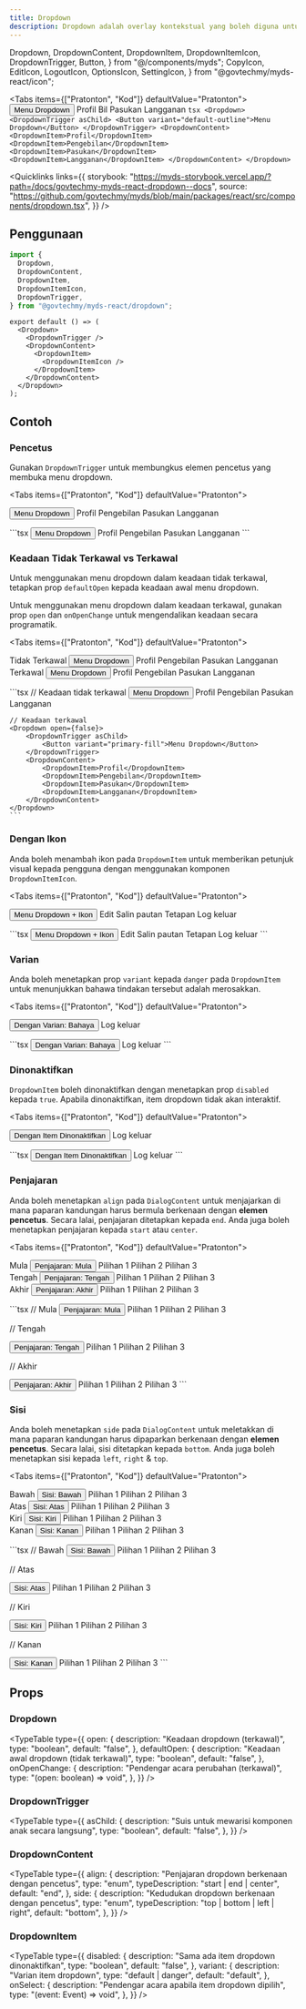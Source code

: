 ```yaml
---
title: Dropdown
description: Dropdown adalah overlay kontekstual yang boleh diguna untuk memaparkan senarai pautan dan banyak lagi.
---
```


  Dropdown,
  DropdownContent,
  DropdownItem,
  DropdownItemIcon,
  DropdownTrigger,
  Button,
} from "@/components/myds";
  CopyIcon,
  EditIcon,
  LogoutIcon,
  OptionsIcon,
  SettingIcon,
} from "@govtechmy/myds-react/icon";

<Tabs items={["Pratonton", "Kod"]} defaultValue="Pratonton">
  <Tab value="Pratonton" className="not-prose flex justify-center">
    <Dropdown>
      <DropdownTrigger asChild>
        <Button variant="default-outline">Menu Dropdown</Button>
      </DropdownTrigger>
      <DropdownContent>
        <DropdownItem>Profil</DropdownItem>
        <DropdownItem>Bil</DropdownItem>
        <DropdownItem>Pasukan</DropdownItem>
        <DropdownItem>Langganan</DropdownItem>
      </DropdownContent>
    </Dropdown>
  </Tab>
  <Tab value="Kod">
    ```tsx
    <Dropdown>
      <DropdownTrigger asChild>
        <Button variant="default-outline">Menu Dropdown</Button>
      </DropdownTrigger>
      <DropdownContent>
        <DropdownItem>Profil</DropdownItem>
        <DropdownItem>Pengebilan</DropdownItem>
        <DropdownItem>Pasukan</DropdownItem>
        <DropdownItem>Langganan</DropdownItem>
      </DropdownContent>
    </Dropdown>
    ```
  </Tab>
</Tabs>

<Quicklinks
  links={{
    storybook:
      "https://myds-storybook.vercel.app/?path=/docs/govtechmy-myds-react-dropdown--docs",
    source:
      "https://github.com/govtechmy/myds/blob/main/packages/react/src/components/dropdown.tsx",
  }}
/>

## Penggunaan

```ts copy title="Import"
import {
  Dropdown,
  DropdownContent,
  DropdownItem,
  DropdownItemIcon,
  DropdownTrigger,
} from "@govtechmy/myds-react/dropdown";
```

```tsx copy title="Anatomi"
export default () => (
  <Dropdown>
    <DropdownTrigger />
    <DropdownContent>
      <DropdownItem>
        <DropdownItemIcon />
      </DropdownItem>
    </DropdownContent>
  </Dropdown>
);
```

## Contoh

### Pencetus

Gunakan `DropdownTrigger` untuk membungkus elemen pencetus yang membuka menu dropdown.

<Tabs items={["Pratonton", "Kod"]} defaultValue="Pratonton">
  <Tab value="Pratonton">
    <div className="not-prose flex flex-col items-center gap-3">
    <Dropdown>
      <DropdownTrigger asChild>
        <Button variant="primary-fill">Menu Dropdown</Button>
      </DropdownTrigger>
      <DropdownContent>
        <DropdownItem>Profil</DropdownItem>
        <DropdownItem>Pengebilan</DropdownItem>
        <DropdownItem>Pasukan</DropdownItem>
        <DropdownItem>Langganan</DropdownItem>
      </DropdownContent>
    </Dropdown>
    </div>

  </Tab>
  <Tab value="Kod">
    ```tsx
     <Dropdown>
      <DropdownTrigger asChild>
        <Button variant="primary-fill">Menu Dropdown</Button>
      </DropdownTrigger>
      <DropdownContent>
        <DropdownItem>Profil</DropdownItem>
        <DropdownItem>Pengebilan</DropdownItem>
        <DropdownItem>Pasukan</DropdownItem>
        <DropdownItem>Langganan</DropdownItem>
      </DropdownContent>
    </Dropdown>
    ```

  </Tab>
</Tabs>

### Keadaan Tidak Terkawal vs Terkawal

Untuk menggunakan menu dropdown dalam keadaan tidak terkawal, tetapkan prop `defaultOpen` kepada keadaan awal menu dropdown.

Untuk menggunakan menu dropdown dalam keadaan terkawal, gunakan prop `open` dan `onOpenChange` untuk mengendalikan keadaan secara programatik.

<Tabs items={["Pratonton", "Kod"]} defaultValue="Pratonton">
  <Tab value="Pratonton">
    <div className="not-prose flex flex-col gap-3 items-center">
        <div>
            Tidak Terkawal
             <Dropdown defaultOpen={false}>
                <DropdownTrigger asChild>
                    <Button variant="primary-fill">Menu Dropdown</Button>
                </DropdownTrigger>
                <DropdownContent>
                    <DropdownItem>Profil</DropdownItem>
                    <DropdownItem>Pengebilan</DropdownItem>
                    <DropdownItem>Pasukan</DropdownItem>
                    <DropdownItem>Langganan</DropdownItem>
                </DropdownContent>
            </Dropdown>
        </div>
        <div>
            Terkawal
            <Dropdown open={false}>
                <DropdownTrigger asChild>
                    <Button variant="primary-fill">Menu Dropdown</Button>
                </DropdownTrigger>
                <DropdownContent>
                    <DropdownItem>Profil</DropdownItem>
                    <DropdownItem>Pengebilan</DropdownItem>
                    <DropdownItem>Pasukan</DropdownItem>
                    <DropdownItem>Langganan</DropdownItem>
                </DropdownContent>
            </Dropdown>
        </div>
    </div>

  </Tab>
  <Tab value="Kod">
    ```tsx
    // Keadaan tidak terkawal
    <Dropdown defaultOpen={false}>
        <DropdownTrigger asChild>
            <Button variant="primary-fill">Menu Dropdown</Button>
        </DropdownTrigger>
        <DropdownContent>
            <DropdownItem>Profil</DropdownItem>
            <DropdownItem>Pengebilan</DropdownItem>
            <DropdownItem>Pasukan</DropdownItem>
            <DropdownItem>Langganan</DropdownItem>
        </DropdownContent>
    </Dropdown>

    // Keadaan terkawal
    <Dropdown open={false}>
        <DropdownTrigger asChild>
            <Button variant="primary-fill">Menu Dropdown</Button>
        </DropdownTrigger>
        <DropdownContent>
            <DropdownItem>Profil</DropdownItem>
            <DropdownItem>Pengebilan</DropdownItem>
            <DropdownItem>Pasukan</DropdownItem>
            <DropdownItem>Langganan</DropdownItem>
        </DropdownContent>
    </Dropdown>
    ```

  </Tab>
</Tabs>

### Dengan Ikon

Anda boleh menambah ikon pada `DropdownItem` untuk memberikan petunjuk visual kepada pengguna dengan menggunakan komponen `DropdownItemIcon`.

<Tabs items={["Pratonton", "Kod"]} defaultValue="Pratonton">
  <Tab value="Pratonton">
    <div className="not-prose space-y-2 flex flex-col items-center">
        <Dropdown>
            <DropdownTrigger asChild>
                <Button variant="primary-fill">Menu Dropdown + Ikon</Button>
            </DropdownTrigger>
            <DropdownContent side="bottom" align="end">
                <DropdownItem>
                <DropdownItemIcon>
                    <EditIcon />
                </DropdownItemIcon>
                Edit
                </DropdownItem>
                <DropdownItem>
                <DropdownItemIcon>
                    <CopyIcon />
                </DropdownItemIcon>
                Salin pautan
                </DropdownItem>
                <DropdownItem>
                <DropdownItemIcon>
                    <SettingIcon />
                </DropdownItemIcon>
                Tetapan
                </DropdownItem>
                <DropdownItem variant="danger">
                <DropdownItemIcon>
                    <LogoutIcon />
                </DropdownItemIcon>
                <span className="text-inherit">Log keluar</span>
                </DropdownItem>
            </DropdownContent>
        </Dropdown>
    </div>

  </Tab>
  <Tab value="Kod">
    ```tsx
    <Dropdown>
        <DropdownTrigger asChild>
            <Button variant="primary-fill">Menu Dropdown + Ikon</Button>
        </DropdownTrigger>
        <DropdownContent side="bottom" align="end">
            <DropdownItem>
                <DropdownItemIcon>
                    <EditIcon />
                </DropdownItemIcon>
                Edit
            </DropdownItem>
            <DropdownItem>
                <DropdownItemIcon>
                    <CopyIcon />
                </DropdownItemIcon>
                Salin pautan
            </DropdownItem>
            <DropdownItem>
                <DropdownItemIcon>
                    <SettingIcon />
                </DropdownItemIcon>
                Tetapan
            </DropdownItem>
            <DropdownItem variant="danger">
                <DropdownItemIcon>
                    <LogoutIcon />
                </DropdownItemIcon>
                Log keluar
            </DropdownItem>
        </DropdownContent>
    </Dropdown>
    ```

  </Tab>
</Tabs>

### Varian

Anda boleh menetapkan prop `variant` kepada `danger` pada `DropdownItem` untuk menunjukkan bahawa tindakan tersebut adalah merosakkan.

<Tabs items={["Pratonton", "Kod"]} defaultValue="Pratonton">
  <Tab value="Pratonton">
    <div className="not-prose flex justify-center">
      <Dropdown>
        <DropdownTrigger asChild>
            <Button variant="primary-fill">Dengan Varian: Bahaya </Button>
        </DropdownTrigger>
        <DropdownContent side="bottom" align="end">
            <DropdownItem variant="danger">
                <DropdownItemIcon>
                    <LogoutIcon />
                </DropdownItemIcon>
                <span className="text-inherit">Log keluar</span>
            </DropdownItem>
        </DropdownContent>
    </Dropdown>
    </div>

  </Tab>
  <Tab value="Kod">
    ```tsx
    <Dropdown>
        <DropdownTrigger asChild>
            <Button variant="primary-fill">Dengan Varian: Bahaya </Button>
        </DropdownTrigger>
        <DropdownContent side="bottom" align="end">
            <DropdownItem variant="danger">
                <DropdownItemIcon>
                    <LogoutIcon />
                </DropdownItemIcon>
                Log keluar
            </DropdownItem>
        </DropdownContent>
    </Dropdown>
    ```

  </Tab>
</Tabs>

### Dinonaktifkan

`DropdownItem` boleh dinonaktifkan dengan menetapkan prop `disabled` kepada `true`. Apabila dinonaktifkan, item dropdown tidak akan interaktif.

<Tabs items={["Pratonton", "Kod"]} defaultValue="Pratonton">
  <Tab value="Pratonton">
    <div className="not-prose flex justify-center">
    <Dropdown>
        <DropdownTrigger asChild>
            <Button variant="primary-fill">Dengan Item Dinonaktifkan </Button>
        </DropdownTrigger>
        <DropdownContent>
            <DropdownItem disabled>
                <DropdownItemIcon>
                    <LogoutIcon />
                </DropdownItemIcon>
                <span className="text-inherit">Log keluar</span>
            </DropdownItem>
        </DropdownContent>
    </Dropdown>
    </div>

  </Tab>
  <Tab value="Kod">
    ```tsx
    <Dropdown>
        <DropdownTrigger asChild>
            <Button variant="primary-fill">Dengan Item Dinonaktifkan </Button>
        </DropdownTrigger>
        <DropdownContent>
            <DropdownItem disabled>
                <DropdownItemIcon>
                    <LogoutIcon />
                </DropdownItemIcon>
                <span className="text-inherit">Log keluar</span>
            </DropdownItem>
        </DropdownContent>
    </Dropdown>
    ```

  </Tab>
</Tabs>

### Penjajaran

Anda boleh menetapkan `align` pada `DialogContent` untuk menjajarkan di mana paparan kandungan harus bermula berkenaan dengan **elemen pencetus**. Secara lalai, penjajaran ditetapkan kepada `end`. Anda juga boleh menetapkan penjajaran kepada `start` atau `center`.

<Tabs items={["Pratonton", "Kod"]} defaultValue="Pratonton">
  <Tab value="Pratonton">
    <div className="not-prose flex justify-center gap-3">
      <div>
        Mula
        <Dropdown>
            <DropdownTrigger asChild>
                <Button variant="primary-fill">Penjajaran: Mula </Button>
            </DropdownTrigger>
            <DropdownContent align="start">
                <DropdownItem>Pilihan 1</DropdownItem>
                <DropdownItem>Pilihan 2</DropdownItem>
                <DropdownItem>Pilihan 3</DropdownItem>
            </DropdownContent>
        </Dropdown>
      </div>
      <div>
        Tengah
       <Dropdown>
            <DropdownTrigger asChild>
                <Button variant="primary-fill">Penjajaran: Tengah </Button>
            </DropdownTrigger>
            <DropdownContent align="center">
                <DropdownItem>Pilihan 1</DropdownItem>
                <DropdownItem>Pilihan 2</DropdownItem>
                <DropdownItem>Pilihan 3</DropdownItem>
            </DropdownContent>
        </Dropdown>
      </div>
      <div>
        Akhir
       <Dropdown>
            <DropdownTrigger asChild>
                <Button variant="primary-fill">Penjajaran: Akhir </Button>
            </DropdownTrigger>
            <DropdownContent align="end">
                <DropdownItem>Pilihan 1</DropdownItem>
                <DropdownItem>Pilihan 2</DropdownItem>
                <DropdownItem>Pilihan 3</DropdownItem>
            </DropdownContent>
        </Dropdown>
      </div>
    </div>

  </Tab>
  <Tab value="Kod">
```tsx
// Mula
<Dropdown>
    <DropdownTrigger asChild>
        <Button variant="primary-fill">Penjajaran: Mula </Button>
    </DropdownTrigger>
    <DropdownContent align="start">
        <DropdownItem>Pilihan 1</DropdownItem>
        <DropdownItem>Pilihan 2</DropdownItem>
        <DropdownItem>Pilihan 3</DropdownItem>
    </DropdownContent>
</Dropdown>

// Tengah

<Dropdown>
  <DropdownTrigger asChild>
    <Button variant="primary-fill">Penjajaran: Tengah </Button>
  </DropdownTrigger>
  <DropdownContent align="center">
    <DropdownItem>Pilihan 1</DropdownItem>
    <DropdownItem>Pilihan 2</DropdownItem>
    <DropdownItem>Pilihan 3</DropdownItem>
  </DropdownContent>
</Dropdown>

// Akhir

<Dropdown>
  <DropdownTrigger asChild>
    <Button variant="primary-fill">Penjajaran: Akhir </Button>
  </DropdownTrigger>
  <DropdownContent align="end">
    <DropdownItem>Pilihan 1</DropdownItem>
    <DropdownItem>Pilihan 2</DropdownItem>
    <DropdownItem>Pilihan 3</DropdownItem>
  </DropdownContent>
</Dropdown>
```

  </Tab>
</Tabs>

### Sisi

Anda boleh menetapkan `side` pada `DialogContent` untuk meletakkan di mana paparan kandungan harus dipaparkan berkenaan dengan **elemen pencetus**. Secara lalai, sisi ditetapkan kepada `bottom`. Anda juga boleh menetapkan sisi kepada `left`, `right` & `top`.

<Tabs items={["Pratonton", "Kod"]} defaultValue="Pratonton">
  <Tab value="Pratonton">
    <div className="not-prose flex justify-center gap-3">
      <div>
        Bawah
        <Dropdown>
            <DropdownTrigger asChild>
                <Button variant="primary-fill">Sisi: Bawah </Button>
            </DropdownTrigger>
            <DropdownContent side="bottom">
                <DropdownItem>Pilihan 1</DropdownItem>
                <DropdownItem>Pilihan 2</DropdownItem>
                <DropdownItem>Pilihan 3</DropdownItem>
            </DropdownContent>
        </Dropdown>
      </div>
      <div>
        Atas
       <Dropdown>
            <DropdownTrigger asChild>
                <Button variant="primary-fill">Sisi: Atas </Button>
            </DropdownTrigger>
            <DropdownContent side="top">
                <DropdownItem>Pilihan 1</DropdownItem>
                <DropdownItem>Pilihan 2</DropdownItem>
                <DropdownItem>Pilihan 3</DropdownItem>
            </DropdownContent>
        </Dropdown>
      </div>
      <div>
        Kiri
       <Dropdown>
            <DropdownTrigger asChild>
                <Button variant="primary-fill">Sisi: Kiri </Button>
            </DropdownTrigger>
            <DropdownContent side="left">
                <DropdownItem>Pilihan 1</DropdownItem>
                <DropdownItem>Pilihan 2</DropdownItem>
                <DropdownItem>Pilihan 3</DropdownItem>
            </DropdownContent>
        </Dropdown>
      </div>
      <div>
        Kanan
       <Dropdown>
            <DropdownTrigger asChild>
                <Button variant="primary-fill">Sisi: Kanan </Button>
            </DropdownTrigger>
            <DropdownContent side="right">
                <DropdownItem>Pilihan 1</DropdownItem>
                <DropdownItem>Pilihan 2</DropdownItem>
                <DropdownItem>Pilihan 3</DropdownItem>
            </DropdownContent>
        </Dropdown>
      </div>
    </div>

  </Tab>
  <Tab value="Kod">
```tsx
// Bawah
 <Dropdown>
    <DropdownTrigger asChild>
        <Button variant="primary-fill">Sisi: Bawah </Button>
    </DropdownTrigger>
    <DropdownContent side="bottom">
        <DropdownItem>Pilihan 1</DropdownItem>
        <DropdownItem>Pilihan 2</DropdownItem>
        <DropdownItem>Pilihan 3</DropdownItem>
    </DropdownContent>
</Dropdown>

// Atas

<Dropdown>
  <DropdownTrigger asChild>
    <Button variant="primary-fill">Sisi: Atas </Button>
  </DropdownTrigger>
  <DropdownContent side="top">
    <DropdownItem>Pilihan 1</DropdownItem>
    <DropdownItem>Pilihan 2</DropdownItem>
    <DropdownItem>Pilihan 3</DropdownItem>
  </DropdownContent>
</Dropdown>

// Kiri

<Dropdown>
  <DropdownTrigger asChild>
    <Button variant="primary-fill">Sisi: Kiri </Button>
  </DropdownTrigger>
  <DropdownContent side="left">
    <DropdownItem>Pilihan 1</DropdownItem>
    <DropdownItem>Pilihan 2</DropdownItem>
    <DropdownItem>Pilihan 3</DropdownItem>
  </DropdownContent>
</Dropdown>

// Kanan

<Dropdown>
  <DropdownTrigger asChild>
    <Button variant="primary-fill">Sisi: Kanan </Button>
  </DropdownTrigger>
  <DropdownContent side="right">
    <DropdownItem>Pilihan 1</DropdownItem>
    <DropdownItem>Pilihan 2</DropdownItem>
    <DropdownItem>Pilihan 3</DropdownItem>
  </DropdownContent>
</Dropdown>
```

  </Tab>
</Tabs>

## Props

### Dropdown

<TypeTable
  type={{
    open: {
      description: "Keadaan dropdown (terkawal)",
      type: "boolean",
      default: "false",
    },
    defaultOpen: {
      description: "Keadaan awal dropdown (tidak terkawal)",
      type: "boolean",
      default: "false",
    },
    onOpenChange: {
      description: "Pendengar acara perubahan (terkawal)",
      type: "(open: boolean) => void",
    },
  }}
/>

### DropdownTrigger

<TypeTable
  type={{
    asChild: {
      description: "Suis untuk mewarisi komponen anak secara langsung",
      type: "boolean",
      default: "false",
    },
  }}
/>

### DropdownContent

<TypeTable
  type={{
    align: {
      description: "Penjajaran dropdown berkenaan dengan pencetus",
      type: "enum",
      typeDescription: "start | end | center",
      default: "end",
    },
    side: {
      description: "Kedudukan dropdown berkenaan dengan pencetus",
      type: "enum",
      typeDescription: "top | bottom | left | right",
      default: "bottom",
    },
  }}
/>

### DropdownItem

<TypeTable
  type={{
    disabled: {
      description: "Sama ada item dropdown dinonaktifkan",
      type: "boolean",
      default: "false",
    },
    variant: {
      description: "Varian item dropdown",
      type: "default | danger",
      default: "default",
    },
    onSelect: {
      description: "Pendengar acara apabila item dropdown dipilih",
      type: "(event: Event) => void",
    },
  }}
/>
